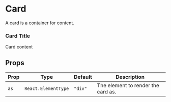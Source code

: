 

# Card

A card is a container for content.

<ComponentShowcase>
  <GlassCard>
    <div className="p-6">
      <h3 className="text-xl font-semibold">Card Title</h3>
      <p className="mt-2 text-muted-foreground">Card content</p>
    </div>
  </GlassCard>
</ComponentShowcase>

## Props

| Prop | Type | Default | Description |
| --- | --- | --- | --- |
| `as` | `React.ElementType` | `"div"` | The element to render the card as. |
